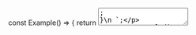 
const Example() => {
	return <Textarea id="textarea-id-1" description="This is a description." descriptionId="desc-id" placeholder="Placeholder" isDisabled={true} />;
}\n
`;

const Example() => {
	return <Textarea id="textarea-id-1" value="Default" description="This is a description." descriptionId="desc-id" placeholder="Placeholder" />;
}\n
`;

const Example() => {
	return <Textarea id="textarea-id-1" description="This is a description." descriptionId="desc-id" placeholder="Placeholder" readonly="true" />;
}\n
`;

const Example() => {
	return <Textarea id="textarea-id-1" errorId="error-id" errorMessage="There is an error." description="This is a description." descriptionId="desc-id" placeholder="Placeholder" />;
}\n
`;

<Section title="Disabled" contained={true} border={true} style={{ paddingRight: 0, paddingLeft: 0 }}>
  <p>
    Set the <Code small={true}>isDisabled</Code> prop to disable a Textarea
    that is not usable.
  </p>

  <Preview wrapper={true}>
    <Textarea id="textarea-id-1" description="This is a description." descriptionId="desc-id-1" placeholder="Placeholder" isDisabled={true} />
  </Preview>

  <Snippet language="js">
    {DisabledTextareaCode}
  </Snippet>
</Section>

<Section title="Value Entered" contained={true} border={true} style={{ paddingRight: 0, paddingLeft: 0 }}>
  <p>
    Set the <Code small={true}>value</Code> prop to Textarea to set it's value.
  </p>

  <Preview wrapper={true}>
    <Textarea id="textarea-id-2" value="Default" description="This is a description." descriptionId="desc-id-2" placeholder="Placeholder" />
  </Preview>

  <Snippet language="js">
    {ValueEnteredTextareaCode}
  </Snippet>
</Section>

<Section title="Read Only" contained={true} border={true} style={{ paddingRight: 0, paddingLeft: 0 }}>
  <p>
    Add the <Code small={true}>readOnly</Code> prop to set Textarea readonly.
  </p>

  <Preview wrapper={true}>
    <Textarea id="textarea-id-3" description="This is a description." descriptionId="desc-id-3" placeholder="Placeholder" readOnly={true} />
  </Preview>

  <Snippet language="js">
    {ReadOnlyTextareaCode}
  </Snippet>
</Section>

<Section title="Error" contained={true} border={true} style={{ paddingRight: 0, paddingLeft: 0 }}>
  <p>
    Set the <Code small={true}>errorMessage</Code> prop to show the error in
    the field.
  </p>

  <Preview wrapper={true}>
    <Textarea id="textarea-id-4" errorId="error-id-1" errorMessage="There is an error." description="This is a description." descriptionId="desc-id-4" placeholder="Placeholder" />
  </Preview>

  <Snippet language="js">
    {ErrorTextareaCode}
  </Snippet>
</Section>
